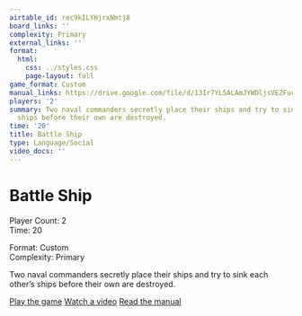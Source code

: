 ```yaml
---
airtable_id: rec9kILYHjrxNmtj8
board_links: ''
complexity: Primary
external_links: ''
format:
  html:
    css: ../styles.css
    page-layout: full
game_format: Custom
manual_links: https://drive.google.com/file/d/13Ir7YL5ALAmJYWDljsVEZFucXWif24jA/view?usp=sharing
players: '2'
summary: Two naval commanders secretly place their ships and try to sink each other’s
  ships before their own are destroyed.
time: '20'
title: Battle Ship
type: Language/Social
video_docs: ''
---
```


# Battle Ship

:::{.game-info-box}
:::{.game-stats}
:::{.left-stats}
Player Count: 2  
Time: 20
:::
:::{.right-stats}
Format: Custom  
Complexity: Primary
:::
:::
:::

Two naval commanders secretly place their ships and try to sink each other’s ships before their own are destroyed.

:::{.game-actions}
<a href="#" class="btn btn-play disabled-button"><i class="fa fa-gamepad"></i> Play the game</a>
<a href="#" class="btn btn-watch disabled-button"><i class="fa fa-video"></i> Watch a video</a>
<a href="https://drive.google.com/file/d/13Ir7YL5ALAmJYWDljsVEZFucXWif24jA/view?usp=sharing" class="btn btn-manual"><i class="fa"></i> Read the manual</a>
:::